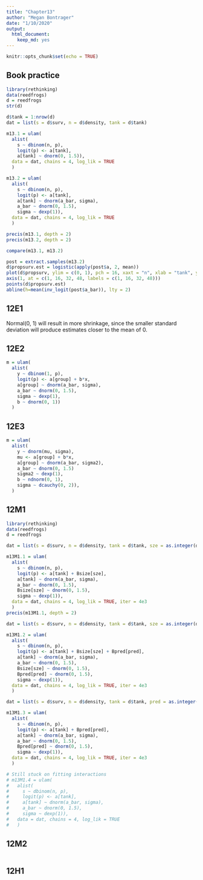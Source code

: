 ```yaml
---
title: "Chapter13"
author: "Megan Bontrager"
date: "1/10/2020"
output: 
  html_document: 
    keep_md: yes
---
```


```r
knitr::opts_chunk$set(echo = TRUE)
```

## Book practice

```r
library(rethinking)
data(reedfrogs)
d = reedfrogs
str(d)

d$tank = 1:nrow(d)
dat = list(s = d$surv, n = d$density, tank = d$tank)
```

```r
m13.1 = ulam(
  alist(
    s ~ dbinom(n, p),
    logit(p) <- a[tank],
    a[tank] ~ dnorm(0, 1.5)),
  data = dat, chains = 4, log_lik = TRUE
  )

m13.2 = ulam(
  alist(
    s ~ dbinom(n, p),
    logit(p) <- a[tank],
    a[tank] ~ dnorm(a_bar, sigma),
    a_bar ~ dnorm(0, 1.5),
    sigma ~ dexp(1)),
  data = dat, chains = 4, log_lik = TRUE
  )
```

```r

precis(m13.1, depth = 2)
precis(m13.2, depth = 2)

compare(m13.1, m13.2)

post = extract.samples(m13.2)
d$propsurv.est = logistic(apply(post$a, 2, mean))
plot(d$propsurv, ylim = c(0, 1), pch = 16, xaxt = "n", xlab = "tank", ylab = "Proportion survival", col = rangi2)
axis(1, at = c(1, 16, 32, 48, labels = c(1, 16, 32, 48)))
points(d$propsurv.est)
abline(h=mean(inv_logit(post$a_bar)), lty = 2)

```



## 12E1

Normal(0, 1) will result in more shrinkage, since the smaller standard deviation will produce estimates closer to the mean of 0.


## 12E2

```r
m = ulam(
  alist(
    y ~ dbinom(1, p),
    logit(p) <- a[group] + b*x,
    a[group] ~ dnorm(a_bar, sigma),
    a_bar ~ dnorm(0, 1.5),
    sigma ~ dexp(1),
    b ~ dnorm(0, 1))
  )
```

## 12E3

```r
m = ulam(
  alist(
    y ~ dnorm(mu, sigma),
    mu <- a[group] + b*x,
    a[group] ~ dnorm(a_bar, sigma2),
    a_bar ~ dnorm(0, 1.5)
    sigma2 ~ dexp(1),
    b ~ ndnorm(0, 1),
    sigma ~ dcauchy(0, 2)),
  )
```

## 12M1

```r

library(rethinking)
data(reedfrogs)
d = reedfrogs

dat = list(s = d$surv, n = d$density, tank = d$tank, sze = as.integer(d$size))

m13M1.1 = ulam(
  alist(
    s ~ dbinom(n, p),
    logit(p) <- a[tank] + Bsize[sze],
    a[tank] ~ dnorm(a_bar, sigma),
    a_bar ~ dnorm(0, 1.5),
    Bsize[sze] ~ dnorm(0, 1.5),
    sigma ~ dexp(1)),
  data = dat, chains = 4, log_lik = TRUE, iter = 4e3
  )
precis(m13M1.1, depth = 2)

dat = list(s = d$surv, n = d$density, tank = d$tank, sze = as.integer(d$size), pred = as.integer(d$pred))

m13M1.2 = ulam(
  alist(
    s ~ dbinom(n, p),
    logit(p) <- a[tank] + Bsize[sze] + Bpred[pred],
    a[tank] ~ dnorm(a_bar, sigma),
    a_bar ~ dnorm(0, 1.5),
    Bsize[sze] ~ dnorm(0, 1.5),
    Bpred[pred] ~ dnorm(0, 1.5),
    sigma ~ dexp(1)),
  data = dat, chains = 4, log_lik = TRUE, iter = 4e3
  )

dat = list(s = d$surv, n = d$density, tank = d$tank, pred = as.integer(d$pred))

m13M1.3 = ulam(
  alist(
    s ~ dbinom(n, p),
    logit(p) <- a[tank] + Bpred[pred],
    a[tank] ~ dnorm(a_bar, sigma),
    a_bar ~ dnorm(0, 1.5),
    Bpred[pred] ~ dnorm(0, 1.5),
    sigma ~ dexp(1)),
  data = dat, chains = 4, log_lik = TRUE, iter = 4e3
  )

# Still stuck on fitting interactions
# m13M1.4 = ulam(
#   alist(
#     s ~ dbinom(n, p),
#     logit(p) <- a[tank],
#     a[tank] ~ dnorm(a_bar, sigma),
#     a_bar ~ dnorm(0, 1.5),
#     sigma ~ dexp(1)),
#   data = dat, chains = 4, log_lik = TRUE
#   )
```

## 12M2

```r

```

## 12H1

```r

```

